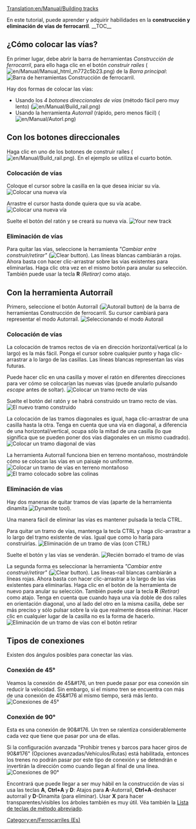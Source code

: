 [[Translation:en/Manual/Building tracks]]
{{en/Translation (es)|origen=Building tracks}}

{{es/Manual/Tutorial/Tutorial}}

<!-- for search bot mainly (para el robot de búsqueda sobre todo) -->
En este tutorial, puede aprender y adquirir habilidades en la '''construcción y eliminación de vías de ferrocarril'''.
__TOC__
==¿Cómo colocar las vías?==
En primer lugar, debe abrir la barra de herramientas ''Construcción de ferrocarril'', para ello haga clic en el botón ''construir raíles'' ([[File:en/Manual/Manual html m772c5b23.png]]) de la ''Barra principal'':
[[File:en/Manual/Railroad Construction.png|none|frame|Barra de herramientas Construcción de ferrocarril.]]

Hay dos formas de colocar las vías:
* Usando los ''4 botones direccionales de vías'' (método fácil pero muy lento) ([[File:en/Manual/Build rail.png]])
* Usando la herramienta ''Autorraíl'' (rápido, pero menos fácil) ([[File:en/Manual/Autorl.png]])

== Con los botones direccionales ==
Haga clic en uno de los botones de construir raíles ([[File:en/Manual/Build rail.png]]). En el ejemplo se utiliza el cuarto botón.

=== Colocación de vías ===
Coloque el cursor sobre la casilla en la que desea iniciar su vía.
[[File:en/Manual/Laying track 1.png|center|frame|Colocar una nueva vía]]

Arrastre el cursor hasta donde quiera que su vía acabe.
[[File:en/Manual/Laying track 2.png|center|frame|Colocar una nueva vía]]

Suelte el botón del ratón y se creará su nueva vía.
[[File:en/Manual/Laying track 3.png|center|frame|Your new track]]

=== Eliminación de vías ===
Para quitar las vías, seleccione la herramienta ''"Cambiar entre construir/retirar"'' ([[File:en/Manual/Toggle clear active.png|Clear button]]). Las líneas blancas cambiarán a rojas. Ahora basta con hacer clic-arrastrar sobre las vías existentes para eliminarlas. Haga clic otra vez en el mismo botón para anular su selección. También puede usar la tecla '''R''' ''(Retirar)'' como atajo.

== Con la herramienta Autorraíl ==
Primero, seleccione el botón Autorraíl ([[File:en/Manual/Build autorail.png|Autorail button]]) de la barra de herramientas Construcción de ferrocarril. Su cursor cambiará para representar el modo Autorraíl.
[[File:en/Manual/AutorailTut1.png|none|frame|Seleccionando el modo Autorail]]

=== Colocación de vías ===
La colocación de tramos rectos de vía en dirección horizontal/vertical (a lo largo) es la más fácil. Ponga el cursor sobre cualquier punto y haga clic-arrastrar a lo largo de las casillas. Las líneas blancas representan las vías futuras.

Puede hacer clic en una casilla y mover el ratón en diferentes direcciones para ver cómo se colocarían las nuevas vías (puede anularlo pulsando ''escape'' antes de soltar).
[[File:en/Manual/AutorailTut2.png|center|frame|Colocar un tramo recto de vías]]

Suelte el botón del ratón y se habrá construido un tramo recto de vías.
[[File:en/Manual/AutorailTut3.png|center|frame|El nuevo tramo construido]]

La colocación de las tramos diagonales es igual, haga clic-arrastrar de una casilla hasta la otra. Tenga en cuenta que una vía en diagonal, a diferencia de una horizontal/vertical, ocupa sólo la mitad de una casilla (lo que significa que se pueden poner dos vías diagonales en un mismo cuadrado).
[[File:en/Manual/AutorailTut4.png|center|frame|Colocar un tramo diagonal de vías]]

La herramienta Autorraíl funciona bien en terreno montañoso, mostrándole cómo se colocan las vías en un paisaje no uniforme.
[[File:en/Manual/AutorailTut5.png|center|frame|Colocar un tramo de vías en terreno montañoso]]
[[File:en/Manual/AutorailTut6.png|center|frame|El tramo colocado sobre las colinas]]

=== Eliminación de vías ===
Hay dos maneras de quitar tramos de vías (aparte de la herramienta dinamita [[File:en/Manual/Clear title.png|Dynamite tool]]).

Una manera fácil de eliminar las vías es mantener pulsada la tecla CTRL.

Para quitar un tramo de vías, mantenga la tecla CTRL y haga clic-arrastrar a lo largo del tramo existente de vías. Igual que como lo haría para construirlas.
[[File:en/Manual/AutorailTut7.png|center|frame|Eliminación de un tramo de vías (con CTRL)]]

Suelte el botón y las vías se venderán.
[[File:en/Manual/AutorailTut8.png|center|frame|Recién borrado el tramo de vías]]

La segunda forma es seleccionar la herramienta ''"Cambiar entre construir/retirar"'' ([[File:en/Manual/Toggle clear active.png|Clear button]]). Las líneas-raíl blancas cambiarán a líneas rojas. Ahora basta con hacer clic-arrastrar a lo largo de las vías existentes para eliminarlas. Haga clic en el botón de la herramienta de nuevo para anular su selección. También puede usar la tecla '''R''' ''(Retirar)'' como atajo. Tenga en cuenta que cuando haya una vía doble de dos raíles en orientación diagonal, uno al lado del otro en la misma casilla, debe ser más preciso y sólo pulsar sobre la vía que realmente desea eliminar. Hacer clic en cualquier lugar de la casilla no es la forma de hacerlo.
[[File:en/Manual/AutorailTut11.png|none|frame|Eliminación de un tramo de vías con el botón retirar]]

== Tipos de conexiones ==
Existen dos ángulos posibles para conectar las vías.

===Conexión de 45&#176;=== 
Veamos la conexión de 45&#176, un tren puede pasar por esa conexión sin reducir la velocidad. Sin embargo, si el mismo tren se encuentra con más de una conexión de 45&#176 al mismo tiempo, será más lento.
[[File:en/Manual/AutorailTut9.png|frame|center|Conexiones de 45&#176;]]

===Conexión de 90&#176;===
Esta es una conexión de 90&#176. Un tren se ralentiza considerablemente cada vez que tiene que pasar por una de ellas.

Si la configuración avanzada "Prohibir trenes y barcos para hacer giros de 90&#176" (Opciones avanzadas/Vehículos/Rutas) está habilitada, entonces los trenes no podrán pasar por este tipo de conexión y se detendrán e invertirán la dirección como cuando llegan al final de una línea.
[[File:en/Manual/AutorailTut10.png|frame|center|Conexiones de 90&#176;]]

Encontrará que puede llegar a ser muy hábil en la construcción de vías si usa las teclas '''A''', '''Ctrl+A''' y '''D''': Atajos para '''A'''-Autorraíl, '''Ctrl+A'''-deshacer autorraíl y '''D'''-Dinamita (para eliminar). Usar '''X''' para hacer transparentes/visibles los árboles también es muy útil. Véa también la [[en/Es/Lista de teclas de método abreviado|Lista de teclas de método abreviado]].

[[Category:en/Ferrocarriles (Es)]]
